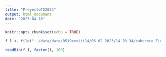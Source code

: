 ```yaml
---
title: "PreyectoTD2023"
output: html_document
date: "2023-04-18"
---
```


```r
knitr::opts_chunk$set(echo = TRUE)
```
```r
f_1 <- file("../data/data/0519xxxiii14/06_02_2023/14.20.34/cabecera_FicheroAnalogico.dat", "rb")

readBin(f_1, factor(), 100)
```

